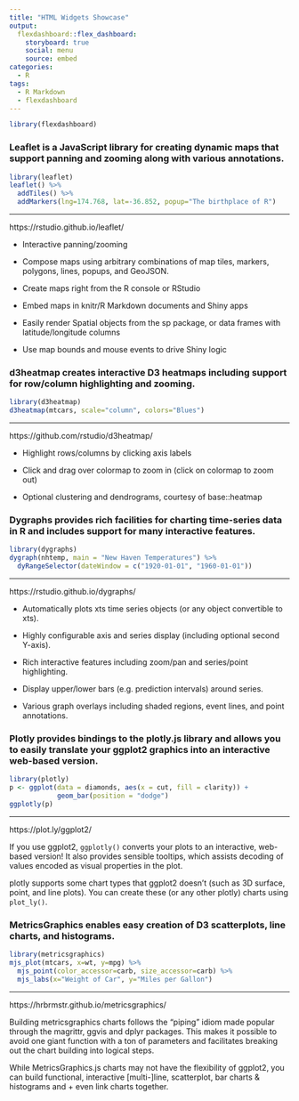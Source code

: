 ```yaml
---
title: "HTML Widgets Showcase"
output: 
  flexdashboard::flex_dashboard:
    storyboard: true
    social: menu
    source: embed
categories:
  - R
tags:
  - R Markdown
  - flexdashboard
---
```


```r
library(flexdashboard)
```

### Leaflet is a JavaScript library for creating dynamic maps that support panning and zooming along with various annotations.

```r
library(leaflet)
leaflet() %>%
  addTiles() %>%
  addMarkers(lng=174.768, lat=-36.852, popup="The birthplace of R")
```

***

https://rstudio.github.io/leaflet/

- Interactive panning/zooming

- Compose maps using arbitrary combinations of map tiles, markers, polygons, lines, popups, and GeoJSON.

- Create maps right from the R console or RStudio

- Embed maps in knitr/R Markdown documents and Shiny apps

- Easily render Spatial objects from the sp package, or data frames with latitude/longitude columns

- Use map bounds and mouse events to drive Shiny logic


### d3heatmap creates interactive D3 heatmaps including support for row/column highlighting and zooming.

```r
library(d3heatmap)
d3heatmap(mtcars, scale="column", colors="Blues")
```

***

https://github.com/rstudio/d3heatmap/

- Highlight rows/columns by clicking axis labels

- Click and drag over colormap to zoom in (click on colormap to zoom out)

- Optional clustering and dendrograms, courtesy of base::heatmap


### Dygraphs provides rich facilities for charting time-series data in R and includes support for many interactive features.

```r
library(dygraphs)
dygraph(nhtemp, main = "New Haven Temperatures") %>% 
  dyRangeSelector(dateWindow = c("1920-01-01", "1960-01-01"))
```

***

https://rstudio.github.io/dygraphs/

- Automatically plots xts time series objects (or any object convertible to xts).

- Highly configurable axis and series display (including optional second Y-axis).

- Rich interactive features including zoom/pan and series/point highlighting.

- Display upper/lower bars (e.g. prediction intervals) around series.
- Various graph overlays including shaded regions, event lines, and point annotations.


### Plotly provides bindings to the plotly.js library and allows you to easily translate your ggplot2 graphics into an interactive web-based version.

```r
library(plotly)
p <- ggplot(data = diamonds, aes(x = cut, fill = clarity)) +
            geom_bar(position = "dodge")
ggplotly(p)
```

***

https://plot.ly/ggplot2/

If you use ggplot2, `ggplotly()` converts your plots to an interactive, web-based version! It also provides sensible tooltips, which assists decoding of values encoded as visual properties in the plot.

plotly supports some chart types that ggplot2 doesn't (such as 3D surface, point, and line plots). You can create these (or any other plotly) charts using `plot_ly()`.


### MetricsGraphics enables easy creation of D3 scatterplots, line charts, and histograms.

```r
library(metricsgraphics)
mjs_plot(mtcars, x=wt, y=mpg) %>%
  mjs_point(color_accessor=carb, size_accessor=carb) %>%
  mjs_labs(x="Weight of Car", y="Miles per Gallon")
```

***

https://hrbrmstr.github.io/metricsgraphics/

Building metricsgraphics charts follows the “piping” idiom made popular through the magrittr, ggvis and dplyr packages. This makes it possible to avoid one giant function with a ton of parameters and facilitates breaking out the chart building into logical steps. 

While MetricsGraphics.js charts may not have the flexibility of ggplot2, you can build functional, interactive [multi-]line, scatterplot, bar charts & histograms and + even link charts together.
